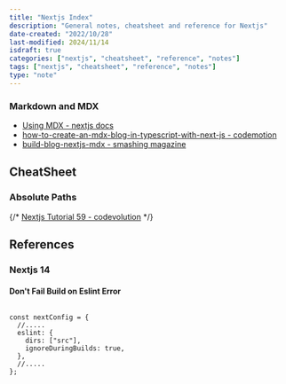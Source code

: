 ```yaml
---
title: "Nextjs Index"
description: "General notes, cheatsheet and reference for Nextjs"
date-created: "2022/10/28"
last-modified: 2024/11/14
isdraft: true
categories: ["nextjs", "cheatsheet", "reference", "notes"]
tags: ["nextjs", "cheatsheet", "reference", "notes"]
type: "note"
---
```




### Markdown and MDX

- [Using MDX - nextjs docs](https://nextjs.org/docs/advanced-features/using-mdx)
- [how-to-create-an-mdx-blog-in-typescript-with-next-js - codemotion](https://www.codemotion.com/magazine/frontend/how-to-create-an-mdx-blog-in-typescript-with-next-js/)
- [build-blog-nextjs-mdx - smashing magazine](https://www.smashingmagazine.com/2020/09/build-blog-nextjs-mdx/)

## CheatSheet

### Absolute Paths

{/* [Nextjs Tutorial 59 - codevolution](https://www.youtube.com/watch?v=V-ntY44UvhM&feature=youtu.be) */}

<Box mb={6}>
  <YouTube youTubeId="V-ntY44UvhM"></YouTube>
</Box>


## References 

### Nextjs 14 

#### Don't Fail Build on Eslint Error 

```mjs:file="next.config.js"

const nextConfig = {
  //.....
  eslint: {
    dirs: ["src"],
    ignoreDuringBuilds: true,
  },
  //.....
};

```